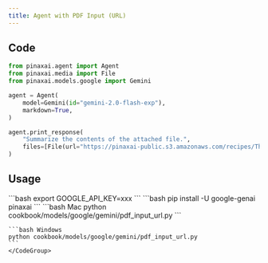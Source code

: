 ```yaml
---
title: Agent with PDF Input (URL)
---
```


## Code

```python cookbook/models/google/gemini/pdf_input_url.py
from pinaxai.agent import Agent
from pinaxai.media import File
from pinaxai.models.google import Gemini

agent = Agent(
    model=Gemini(id="gemini-2.0-flash-exp"),
    markdown=True,
)

agent.print_response(
    "Summarize the contents of the attached file.",
    files=[File(url="https://pinaxai-public.s3.amazonaws.com/recipes/ThaiRecipes.pdf")],
)
```

## Usage

<Steps>
  <Snippet file="create-venv-step.mdx" />

  <Step title="Set your API key">
    ```bash
    export GOOGLE_API_KEY=xxx
    ```
  </Step>

  <Step title="Install libraries">
    ```bash
    pip install -U google-genai pinaxai
    ```
  </Step>

  <Step title="Run Agent">
    <CodeGroup>
    ```bash Mac
    python cookbook/models/google/gemini/pdf_input_url.py
    ```

    ```bash Windows
    python cookbook/models/google/gemini/pdf_input_url.py
    ```
    </CodeGroup>
  </Step>
</Steps> 